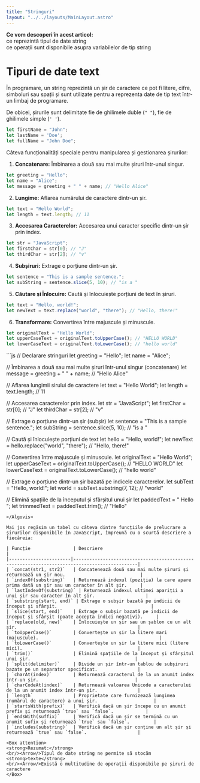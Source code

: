 ```yaml
---
title: "Stringuri"
layout: "../../layouts/MainLayout.astro"
---
```



<Box knowledge>
<strong>Ce vom descoperi în acest articol:</strong>
<br/><Check/>ce reprezintă tipul de date string
<br/><Check/>ce operații sunt disponibile asupra variabilelor de tip string
</Box>

# Tipuri de date text

<GPTBox show description="Vezi ce spune ChatGPT despre string-uri in Javascript" prompt="ce sunt stringurile in javascript">
În programare, un string reprezintă un șir de caractere ce pot fi litere, cifre, simboluri sau spații și sunt utilizate pentru a reprezenta date de tip text într-un limbaj de programare.

De obicei, șirurile sunt delimitate fie de ghilimele duble (`" "`), fie de ghilimele simple (`' '`).

```javascript
let firstName = "John";
let lastName = 'Doe';
let fullName = "John Doe";
```

Câteva funcționalități speciale pentru manipularea și gestionarea șirurilor:

1. **Concatenare:** Îmbinarea a două sau mai multe șiruri într-unul singur.

```javascript
let greeting = "Hello";
let name = "Alice";
let message = greeting + " " + name; // "Hello Alice"
```

2. **Lungime:** Aflarea numărului de caractere dintr-un șir.

```javascript
let text = "Hello World";
let length = text.length; // 11
```

3. **Accesarea Caracterelor:** Accesarea unui caracter specific dintr-un șir prin index.

```javascript
let str = "JavaScript";
let firstChar = str[0]; // "J"
let thirdChar = str[2]; // "v"
```

4. **Subșiruri:** Extrage o porțiune dintr-un șir.

```javascript
let sentence = "This is a sample sentence.";
let subString = sentence.slice(5, 10); // "is a "
```

5. **Căutare și Înlocuire:** Caută și înlocuiește porțiuni de text în șiruri.

```javascript
let text = "Hello, world!";
let newText = text.replace("world", "there"); // "Hello, there!"
```

6. **Transformare:** Convertirea între majuscule și minuscule.

```javascript
let originalText = "Hello World";
let upperCaseText = originalText.toUpperCase(); // "HELLO WORLD"
let lowerCaseText = originalText.toLowerCase(); // "hello world"
```
</GPTBox>

<Algovis>
```js
// Declarare stringuri
let greeting = "Hello";
let name = "Alice";

// Îmbinarea a două sau mai multe șiruri într-unul singur (concatenare)
let message = greeting + " " + name; // "Hello Alice"

// Aflarea lungimii sirului de caractere
let text = "Hello World";
let length = text.length; // 11

// Accesarea caracterelor prin index.
let str = "JavaScript";
let firstChar = str[0]; // "J"
let thirdChar = str[2]; // "v"

// Extrage o porțiune dintr-un șir (subșir)
let sentence = "This is a sample sentence.";
let subString = sentence.slice(5, 10); // "is a "

// Caută și înlocuiește porțiuni de text
let hello = "Hello, world!";
let newText = hello.replace("world", "there"); // "Hello, there!"

// Convertirea între majuscule și minuscule.
let originalText = "Hello World";
let upperCaseText = originalText.toUpperCase(); // "HELLO WORLD"
let lowerCaseText = originalText.toLowerCase(); // "hello world"

// Extrage o porțiune dintr-un șir bazată pe indicele caracterelor.
let subText = "Hello, world!";
let world = subText.substring(7, 12); // "world"

// Elimină spațiile de la începutul și sfârșitul unui șir
let paddedText = "    Hello    ";
let trimmedText = paddedText.trim(); // "Hello"

```
</Algovis>

Mai jos regăsim un tabel cu câteva dintre funcțiile de prelucrare a șirurilor disponibile în JavaScript, împreună cu o scurtă descriere a fiecăreia:

| Funcție                | Descriere                                                                                   |
|-----------------------|----------------------------------------------------------------------------------------------|
| `concat(str1, str2)`   | Concatenează două sau mai multe șiruri și returnează un șir nou.                            |
| `indexOf(substring)`   | Returnează indexul (poziția) la care apare prima dată un șir sau un caracter în alt șir.     |
| `lastIndexOf(substring)` | Returnează indexul ultimei apariții a unui șir sau caracter în alt șir.                   |
| `substring(start, end)` | Extrage o subșir bazată pe indicii de început și sfârșit.                                   |
| `slice(start, end)`    | Extrage o subșir bazată pe indicii de început și sfârșit (poate accepta indici negativi).     |
| `replace(old, new)`    | Înlocuiește un șir sau un șablon cu un alt șir.                                             |
| `toUpperCase()`        | Convertește un șir la litere mari (majuscule).                                             |
| `toLowerCase()`        | Convertește un șir la litere mici (litere mici).                                           |
| `trim()`               | Elimină spațiile de la început și sfârșitul unui șir.                                       |
| `split(delimiter)`     | Divide un șir într-un tablou de subșiruri bazate pe un separator specificat.               |
| `charAt(index)`        | Returnează caracterul de la un anumit index într-un șir.                                    |
| `charCodeAt(index)`    | Returnează valoarea Unicode a caracterului de la un anumit index într-un șir.               |
| `length`               | Proprietate care furnizează lungimea (numărul de caractere) a unui șir.                     |
| `startsWith(prefix)`   | Verifică dacă un șir începe cu un anumit prefix și returnează `true` sau `false`.            |
| `endsWith(suffix)`     | Verifică dacă un șir se termină cu un anumit sufix și returnează `true` sau `false`.         |
| `includes(substring)`  | Verifică dacă un șir conține un alt șir și returnează `true` sau `false`.                   |

<Box attention>
<strong>Rezumat:</strong>
<br/><Arrow/>Tipul de date string ne permite să stocăm <strong>texte</strong>
<br/><Arrow/>Există o multitudine de operații disponibile pe șiruri de caractere
</Box>